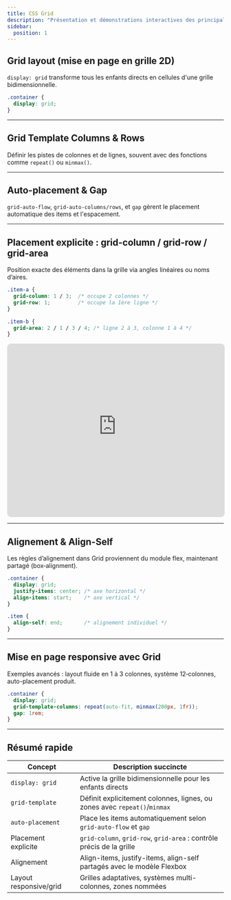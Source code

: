 ```yaml
---
title: CSS Grid
description: "Présentation et démonstrations interactives des principales propriétés CSS Grid."
sidebar:
  position: 1
---
```




## Grid layout (mise en page en grille 2D)

`display: grid` transforme tous les enfants directs en cellules d'une grille bidimensionnelle.

```css
.container {
  display: grid;
}
```
---

## Grid Template Columns & Rows

Définir les pistes de colonnes et de lignes, souvent avec des fonctions comme `repeat()` ou `minmax()`.

<GridTemplate client:only="react"/>



---

## Auto-placement & Gap

`grid-auto-flow`, `grid-auto-columns/rows`, et `gap` gèrent le placement automatique des items et l'espacement.

<GridAutoPlacement client:only="react"/>

---

## Placement explicite : grid-column / grid-row / grid-area

Position exacte des éléments dans la grille via angles linéaires ou noms d’aires.

```css
.item-a {
  grid-column: 1 / 3;  /* occupe 2 colonnes */
  grid-row: 1;         /* occupe la 1ère ligne */
}

.item-b {
  grid-area: 2 / 1 / 3 / 4; /* ligne 2 à 3, colonne 1 à 4 */
}

```

<iframe
  height="400"
  width="100%"
  src="https://interactive-examples.mdn.mozilla.net/pages/css/grid-template-areas.html"
  style="border:1px solid #ddd; border-radius:8px; height: 400px;">
</iframe>

---

## Alignement & Align-Self

Les règles d’alignement dans Grid proviennent du module flex, maintenant partagé (box‑alignment).

```css
.container {
  display: grid;
  justify-items: center; /* axe horizontal */
  align-items: start;    /* axe vertical */
}

.item {
  align-self: end;       /* alignement individuel */
}


```

<GridAlign client:only="react"/>

---

## Mise en page responsive avec Grid

Exemples avancés : layout fluide en 1 à 3 colonnes, système 12‑colonnes, auto-placement produit.

```css
.container {
  display: grid;
  grid-template-columns: repeat(auto-fit, minmax(200px, 1fr));
  gap: 1rem;
}

```

<GridResponsive client:only="react"/>

---

## Résumé rapide

| Concept                 | Description succincte                                                       |
|-------------------------|------------------------------------------------------------------------------|
| `display: grid`        | Active la grille bidimensionnelle pour les enfants directs                  |
| `grid-template`         | Définit explicitement colonnes, lignes, ou zones avec `repeat()`/`minmax` |
| `auto-placement`        | Place les items automatiquement selon `grid-auto-flow` et `gap`            |
| Placement explicite     | `grid-column`, `grid-row`, `grid-area` : contrôle précis de la grille       |
| Alignement              | Align-items, justify-items, align-self partagés avec le modèle Flexbox      |
| Layout responsive/grid  | Grilles adaptatives, systèmes multi-colonnes, zones nommées                 |

